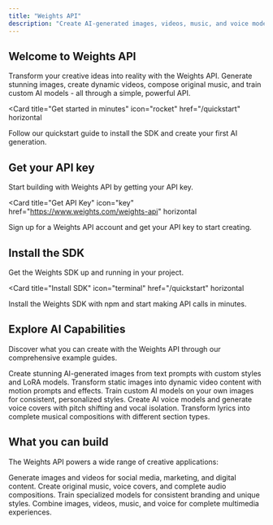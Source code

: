 ```yaml
---
title: "Weights API"
description: "Create AI-generated images, videos, music, and voice models with the Weights API"
---
```


## Welcome to Weights API

Transform your creative ideas into reality with the Weights API. Generate stunning images, create dynamic videos, compose original music, and train custom AI models - all through a simple, powerful API.

<Card
  title="Get started in minutes"
  icon="rocket"
  href="/quickstart"
  horizontal
>
  Follow our quickstart guide to install the SDK and create your first AI generation.
</Card>

## Get your API key

Start building with Weights API by getting your API key.

<Card
  title="Get API Key"
  icon="key"
  href="https://www.weights.com/weights-api"
  horizontal
>
  Sign up for a Weights API account and get your API key to start creating.
</Card>

## Install the SDK

Get the Weights SDK up and running in your project.

<Card
  title="Install SDK"
  icon="terminal"
  href="/quickstart"
  horizontal
>
  Install the Weights SDK with npm and start making API calls in minutes.
</Card>

## Explore AI Capabilities

Discover what you can create with the Weights API through our comprehensive example guides.

<Columns cols={2}>
  <Card
    title="Image Generation"
    icon="image"
    href="/examples/image-generation"
  >
    Create stunning AI-generated images from text prompts with custom styles and LoRA models.
  </Card>
  <Card
    title="Video Generation"
    icon="video"
    href="/examples/video-generation"
  >
    Transform static images into dynamic video content with motion prompts and effects.
  </Card>
  <Card
    title="LoRA Training"
    icon="brain"
    href="/examples/lora-training"
  >
    Train custom AI models on your own images for consistent, personalized styles.
  </Card>
  <Card
    title="Voice Models & Covers"
    icon="microphone"
    href="/examples/rvc-voice"
  >
    Create AI voice models and generate voice covers with pitch shifting and vocal isolation.
  </Card>
  <Card
    title="Song Generation"
    icon="music"
    href="/examples/song-generation"
  >
    Transform lyrics into complete musical compositions with different section types.
  </Card>
</Columns>

## What you can build

The Weights API powers a wide range of creative applications:

<Columns cols={2}>
  <Card
    title="Content Creation"
    icon="pen-fancy"
    href="/examples/image-generation"
  >
    Generate images and videos for social media, marketing, and digital content.
  </Card>
  <Card
    title="Music Production"
    icon="music"
    href="/examples/song-generation"
  >
    Create original music, voice covers, and complete audio compositions.
  </Card>
  <Card
    title="Custom AI Models"
    icon="brain"
    href="/examples/lora-training"
  >
    Train specialized models for consistent branding and unique styles.
  </Card>
  <Card
    title="Multimedia Projects"
    icon="film"
    href="/examples/video-generation"
  >
    Combine images, videos, music, and voice for complete multimedia experiences.
  </Card>
</Columns>